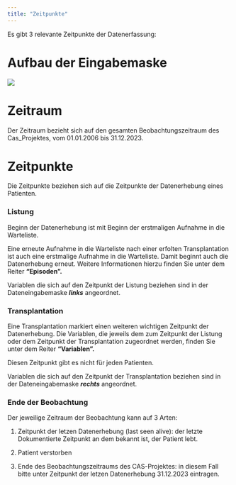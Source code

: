 ```yaml
---
title: "Zeitpunkte"
---
```


Es gibt 3 relevante Zeitpunkte der Datenerfassung:

# Aufbau der Eingabemaske

![](images/Zeitpunkte-01.png)

# Zeitraum

Der Zeitraum bezieht sich auf den gesamten Beobachtungszeitraum des Cas_Projektes, vom 01.01.2006 bis 31.12.2023.

# Zeitpunkte

Die Zeitpunkte beziehen sich auf die Zeitpunkte der Datenerhebung eines Patienten.

### Listung

Beginn der Datenerhebung ist mit Beginn der erstmaligen Aufnahme in die Warteliste.

Eine erneute Aufnahme in die Warteliste nach einer erfolten Transplantation ist auch eine erstmalige Aufnahme in die Warteliste. Damit beginnt auch die Datenerhebung erneut. Weitere Informationen hierzu finden Sie unter dem Reiter **"Episoden".**

Variablen die sich auf den Zeitpunkt der Listung beziehen sind in der Dateneingabemaske ***links*** angeordnet.

### Transplantation

Eine Transplantation markiert einen weiteren wichtigen Zeitpunkt der Datenerhebung. Die Variablen, die jeweils dem zum Zeitpunkt der Listung oder dem Zeitpunkt der Transplantation zugeordnet werden, finden Sie unter dem Reiter **"Variablen".**

Diesen Zeitpunkt gibt es nicht für jeden Patienten.

Variablen die sich auf den Zeitpunkt der Transplantation beziehen sind in der Dateneingabemaske ***rechts*** angeordnet.

### Ende der Beobachtung

Der jeweilige Zeitraum der Beobachtung kann auf 3 Arten:

1.  Zeitpunkt der letzen Datenerhebung (last seen alive): der letzte Dokumentierte Zeitpunkt an dem bekannt ist, der Patient lebt.

2.  Patient verstorben

3.  Ende des Beobachtungszeitraums des CAS-Projektes: in diesem Fall bitte unter Zeitpunkt der letzen Datenerhebung 31.12.2023 eintragen.
